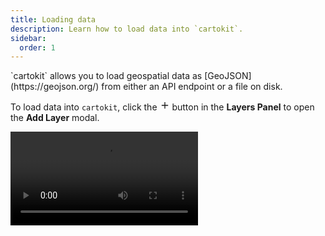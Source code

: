 ```yaml
---
title: Loading data
description: Learn how to load data into `cartokit`.
sidebar:
  order: 1
---
```




<Topline>
  `cartokit` allows you to load geospatial data as
  [GeoJSON](https://geojson.org/) from either an API endpoint or a file on disk.
</Topline>

To load data into `cartokit`, click the <svg width="16" height="16" viewBox="0 0 24 24" fill="none" stroke="currentColor" stroke-width="2" stroke-linecap="round" stroke-linejoin="round" class="!inline"><line x1="12" y1="5" x2="12" y2="19" /><line x1="5" y1="12" x2="19" y2="12"/></svg> button in the **Layers Panel** to open the **Add Layer** modal.

<Video src="/open-add-layer-modal.mp4" />

## Loading data from an API endpoint

To load data from an API endpoint, ensure you have the **From API** tab of the **Add Layer** modal selected. Then, enter the url of the GeoJSON resource into the **Endpoint** field. For example, to load the USGS's real-time GeoJSON feed for magnitude 2.5+ earthquakes in the United States over the past week, enter the following url:

```
https://earthquake.usgs.gov/earthquakes/feed/v1.0/summary/2.5_week.geojson
```

Next, give the layer a descriptive name in the **Display Name** field. This name will be used to reference the layer in the **Layers Panel**.

Finally, click the **Add** button to load the data into `cartokit`.

<Video src="/from-api.mp4" />

<Aside type="caution" title="CORS Reminder!">
  When you load GeoJSON data from an API endpoint, `cartokit` issues a request
  to the server hosting the data using the origin `alpha.cartokit.dev`. Ensure
  the server has correctly configured CORS to permit cross-origin requests from
  this origin. [Learn more about
  CORS.](https://web.dev/articles/cross-origin-resource-sharing)
</Aside>

## Loading data from disk

`cartokit` also permits loading a GeoJSON file directly from disk. To do so, ensure you have the **From File** tab of the **Add Layer** modal selected. Then, click the **Choose file...** input to open a file picker dialog. For example, we can load a local GeoJSON file containing data from ProPublica's [NAGPRA repatriation database](https://projects.propublica.org/repatriation-nagpra-database/).

As before, give the layer a name in the **Display Name** field and click **Add** to add your layer to the map.

<Video src="/from-file.mp4" />

## Display names

All layers added to `cartokit` must have a display name, which is used to reference the layer in both the **Layers Panel** and the **Properties Panel**. Display names need not be unique—under the hood, `cartokit` assigns each layer a unique identifier. This identifier is used to reference the layer in the generated program.

## Data size

While `cartokit` is capable of handling 100MB+ GeoJSON datasets, we still recommend reducing your dataset size as much as possible prior to upload to keep interactions speedy. We recommend a few techniques:

1. Simplify `Feature` geometries using tools like [MapShaper](https://mapshaper.org/) or [`ogr2ogr`](https://gdal.org/programs/ogr2ogr.html#cmdoption-ogr2ogr-simplify).
2. Remove unnecessary `properties` from your GeoJSON `FeatureCollection`.
3. When possible, prefer loading data from an API endpoint. Because `cartokit` keeps data loaded from disk in memory, large datasets can apply significant memory pressure that slows down the application.
